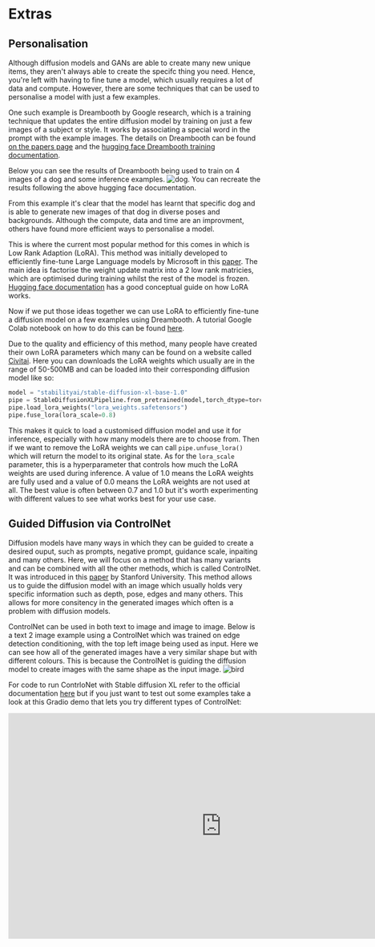 # Extras

## Personalisation

Although diffusion models and GANs are able to create many new unique items, they aren't always able to create the specifc thing you need. Hence, you're left with having to fine tune a model, which usually requires a lot of data and compute. However, there are some techniques that can be used to personalise a model with just a few examples.

One such example is Dreambooth by Google research, which is a training technique that updates the entire diffusion model by training on just a few images of a subject or style. It works by associating a special word in the prompt with the example images. The details on Dreambooth can be found [on the papers page](https://dreambooth.github.io/) and the [hugging face Dreambooth training documentation](https://huggingface.co/docs/diffusers/training/dreambooth).

Below you can see the results of Dreambooth being used to train on 4 images of a dog and some inference examples.
![dog](https://dreambooth.github.io/DreamBooth_files/teaser_static.jpg). You can recreate the results following the above hugging face documentation.

From this example it's clear that the model has learnt that specific dog and is able to generate new images of that dog in diverse poses and backgrounds. Although the compute, data and time are an improvment, others have found more efficient ways to personalise a model.

This is where the current most popular method for this comes in which is Low Rank Adaption (LoRA). This method was initially developed to efficiently fine-tune Large Language models by Microsoft in this [paper](https://arxiv.org/abs/2106.09685). The main idea is factorise the weight update matrix into a 2 low rank matricies, which are optimised during training whilst the rest of the model is frozen. [Hugging face documentation](https://huggingface.co/docs/peft/conceptual_guides/lora) has a good conceptual guide on how LoRA works.

Now if we put those ideas together we can use LoRA to efficiently fine-tune a diffusion model on a few examples using Dreambooth. A tutorial Google Colab notebook on how to do this can be found [here](https://colab.research.google.com/github/huggingface/notebooks/blob/main/diffusers/SDXL_DreamBooth_LoRA_.ipynb).

Due to the quality and efficiency of this method, many people have created their own LoRA parameters which many can be found on a website called [Civitai](https://civitai.com/models). Here you can downloads the LoRA weights which usually are in the range of 50-500MB and can be loaded into their corresponding diffusion model like so:

```python
model = "stabilityai/stable-diffusion-xl-base-1.0"
pipe = StableDiffusionXLPipeline.from_pretrained(model,torch_dtype=torch.float16)
pipe.load_lora_weights("lora_weights.safetensors")
pipe.fuse_lora(lora_scale=0.8)
```

This makes it quick to load a customised diffusion model and use it for inference, especially with how many models there are to choose from. Then if we want to remove the LoRA weights we can call `pipe.unfuse_lora()` which will return the model to its original state. As for the `lora_scale` parameter, this is a hyperparameter that controls how much the LoRA weights are used during inference. A value of 1.0 means the LoRA weights are fully used and a value of 0.0 means the LoRA weights are not used at all. The best value is often between 0.7 and 1.0 but it's worth experimenting with different values to see what works best for your use case.

## Guided Diffusion via ControlNet

Diffusion models have many ways in which they can be guided to create a desired ouput, such as prompts, negative prompt, guidance scale, inpaiting and many others. Here, we will focus on a method that has many variants and can be combined with all the other methods, which is called ControlNet. It was introduced in this [paper](https://arxiv.org/abs/2302.05543) by Stanford University. This method allows us to guide the diffusion model with an image which usually holds very specific information such as depth, pose, edges and many others. This allows for more consitency in the generated images which often is a problem with diffusion models.

ControlNet can be used in both text to image and image to image. Below is a text 2 image example using a ControlNet which was trained on edge detection conditioning, with the top left image being used as input.
Here we can see how all of the generated images have a very similar shape but with different colours. This is because the ControlNet is guiding the diffusion model to create images with the same shape as the input image.
 ![bird](https://github.com/lllyasviel/ControlNet/raw/main/github_page/p1.png)

For code to run ContrloNet with Stable diffusion XL refer to the official documentation [here](https://huggingface.co/docs/diffusers/api/pipelines/controlnet_sdxl#diffusers.StableDiffusionXLControlNetPipeline) but if you just want to test out some examples take a look at this Gradio demo that lets you try different types of ControlNet:
<iframe
	src="https://hysts-ControlNet-v1-1.hf.space"
	frameborder="0"
	width="850"
	height="450">
</iframe>